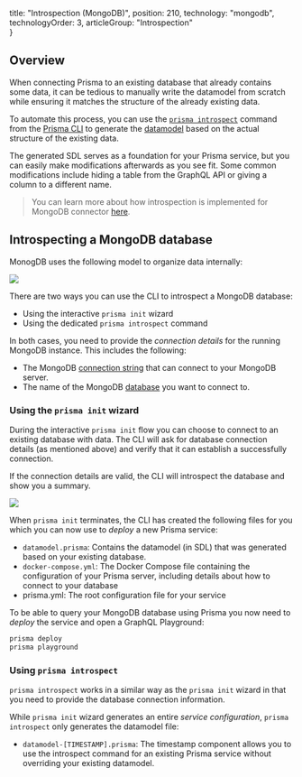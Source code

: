
  title: "Introspection (MongoDB)",
  position: 210,
  technology: "mongodb",
  technologyOrder: 3,
  articleGroup: "Introspection"    
}

## Overview

When connecting Prisma to an existing database that already contains some data, it can be tedious to manually write the datamodel from scratch while ensuring it matches the structure of the already existing data.

To automate this process, you can use the [`prisma introspect`](xcv3) command from the [Prisma CLI](alx4) to generate the [datamodel](soi3) based on the actual structure of the existing data.

The generated SDL serves as a foundation for your Prisma service, but you can easily make modifications afterwards as you see fit. Some common modifications include hiding a table from the GraphQL API or giving a column to a different name.

> You can learn more about how introspection is implemented for MongoDB connector [here](https://github.com/prisma/prisma/issues/3529). 

## Introspecting a MongoDB database

MonogDB uses the following model to organize data internally:

![](https://imgur.com/OHZBaw6.png)

There are two ways you can use the CLI to introspect a MongoDB database:

- Using the interactive `prisma init` wizard
- Using the dedicated `prisma introspect` command

In both cases, you need to provide the _connection details_ for the running MongoDB instance. This includes the following:

- The MongoDB [connection string](https://docs.mongodb.com/manual/reference/connection-string/) that can connect to your MongoDB server.
- The name of the MongoDB [database](https://docs.mongodb.com/manual/core/databases-and-collections/#databases) you want to connect to.

### Using the `prisma init` wizard

During the interactive `prisma init` flow you can choose to connect to an existing database with data. The CLI will ask for database connection details (as mentioned above) and verify that it can establish a successfully connection.

If the connection details are valid, the CLI will introspect the database and show you a summary.

![](https://i.imgur.com/cNIeeJf.png)

When `prisma init` terminates, the CLI has created the following files for you which you can now use to _deploy_ a new Prisma service:

- `datamodel.prisma`: Contains the datamodel (in SDL) that was generated based on your existing database.
- `docker-compose.yml`: The Docker Compose file containing the configuration of your Prisma server, including details about how to connect to your database
- prisma.yml: The root configuration file for your service

To be able to query your MongoDB database using Prisma you now need to _deploy_ the service and open a GraphQL Playground:

```bash
prisma deploy
prisma playground
```

### Using `prisma introspect`

`prisma introspect` works in a similar way as the `prisma init` wizard in that you need to provide the database connection information.

While `prisma init` wizard generates an entire _service configuration_, `prisma introspect` only generates the datamodel file:

- `datamodel-[TIMESTAMP].prisma`: The timestamp component allows you to use the introspect command for an existing Prisma service without overriding your existing datamodel.
